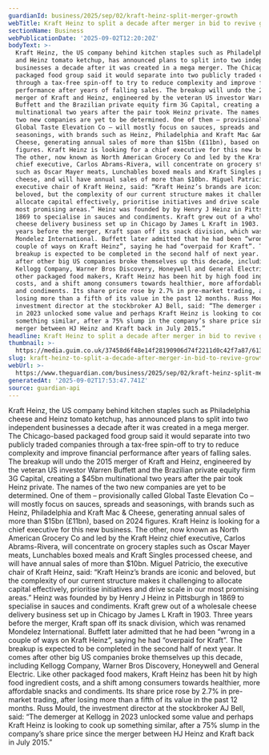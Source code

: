 ```yaml
---
guardianId: business/2025/sep/02/kraft-heinz-split-merger-growth
webTitle: Kraft Heinz to split a decade after merger in bid to revive growth
sectionName: Business
webPublicationDate: '2025-09-02T12:20:20Z'
bodyText: >-
  Kraft Heinz, the US company behind kitchen staples such as Philadelphia cheese
  and Heinz tomato ketchup, has announced plans to split into two independent
  businesses a decade after it was created in a mega merger. The Chicago-based
  packaged food group said it would separate into two publicly traded companies
  through a tax-free spin-off to try to reduce complexity and improve financial
  performance after years of falling sales. The breakup will undo the 2015
  merger of Kraft and Heinz, engineered by the veteran US investor Warren
  Buffett and the Brazilian private equity firm 3G Capital, creating a $45bn
  multinational two years after the pair took Heinz private. The names of the
  two new companies are yet to be determined. One of them – provisionally called
  Global Taste Elevation Co – will mostly focus on sauces, spreads and
  seasonings, with brands such as Heinz, Philadelphia and Kraft Mac &amp;
  Cheese, generating annual sales of more than $15bn (£11bn), based on 2024
  figures. Kraft Heinz is looking for a chief executive for this new business.
  The other, now known as North American Grocery Co and led by the Kraft Heinz
  chief executive, Carlos Abrams-Rivera, will concentrate on grocery staples
  such as Oscar Mayer meats, Lunchables boxed meals and Kraft Singles processed
  cheese, and will have annual sales of more than $10bn. Miguel Patricio, the
  executive chair of Kraft Heinz, said: “Kraft Heinz’s brands are iconic and
  beloved, but the complexity of our current structure makes it challenging to
  allocate capital effectively, prioritise initiatives and drive scale in our
  most promising areas.” Heinz was founded by by Henry J Heinz in Pittsburgh in
  1869 to specialise in sauces and condiments. Kraft grew out of a wholesale
  cheese delivery business set up in Chicago by James L Kraft in 1903. Three
  years before the merger, Kraft span off its snack division, which was renamed
  Mondelez International. Buffett later admitted that he had been “wrong in a
  couple of ways on Kraft Heinz”, saying he had “overpaid for Kraft”. The
  breakup is expected to be completed in the second half of next year. It comes
  after other big US companies broke themselves up this decade, including
  Kellogg Company, Warner Bros Discovery, Honeywell and General Electric. Like
  other packaged food makers, Kraft Heinz has been hit by high food ingredient
  costs, and a shift among consumers towards healthier, more affordable snacks
  and condiments. Its share price rose by 2.7% in pre-market trading, after
  losing more than a fifth of its value in the past 12 months. Russ Mould, the
  investment director at the stockbroker AJ Bell, said: “The demerger at Kellogg
  in 2023 unlocked some value and perhaps Kraft Heinz is looking to cook up
  something similar, after a 75% slump in the company’s share price since the
  merger between HJ Heinz and Kraft back in July 2015.”
headline: Kraft Heinz to split a decade after merger in bid to revive growth
thumbnail: >-
  https://media.guim.co.uk/37458d6f48e14f28190906d74f2211d0c42f7a87/613_0_6706_5367/500.jpg
slug: kraft-heinz-to-split-a-decade-after-merger-in-bid-to-revive-growth
webUrl: >-
  https://www.theguardian.com/business/2025/sep/02/kraft-heinz-split-merger-growth
generatedAt: '2025-09-02T17:53:47.741Z'
source: guardian-api
---
```

Kraft Heinz, the US company behind kitchen staples such as Philadelphia cheese and Heinz tomato ketchup, has announced plans to split into two independent businesses a decade after it was created in a mega merger. The Chicago-based packaged food group said it would separate into two publicly traded companies through a tax-free spin-off to try to reduce complexity and improve financial performance after years of falling sales. The breakup will undo the 2015 merger of Kraft and Heinz, engineered by the veteran US investor Warren Buffett and the Brazilian private equity firm 3G Capital, creating a $45bn multinational two years after the pair took Heinz private. The names of the two new companies are yet to be determined. One of them – provisionally called Global Taste Elevation Co – will mostly focus on sauces, spreads and seasonings, with brands such as Heinz, Philadelphia and Kraft Mac &amp; Cheese, generating annual sales of more than $15bn (£11bn), based on 2024 figures. Kraft Heinz is looking for a chief executive for this new business. The other, now known as North American Grocery Co and led by the Kraft Heinz chief executive, Carlos Abrams-Rivera, will concentrate on grocery staples such as Oscar Mayer meats, Lunchables boxed meals and Kraft Singles processed cheese, and will have annual sales of more than $10bn. Miguel Patricio, the executive chair of Kraft Heinz, said: “Kraft Heinz’s brands are iconic and beloved, but the complexity of our current structure makes it challenging to allocate capital effectively, prioritise initiatives and drive scale in our most promising areas.” Heinz was founded by by Henry J Heinz in Pittsburgh in 1869 to specialise in sauces and condiments. Kraft grew out of a wholesale cheese delivery business set up in Chicago by James L Kraft in 1903. Three years before the merger, Kraft span off its snack division, which was renamed Mondelez International. Buffett later admitted that he had been “wrong in a couple of ways on Kraft Heinz”, saying he had “overpaid for Kraft”. The breakup is expected to be completed in the second half of next year. It comes after other big US companies broke themselves up this decade, including Kellogg Company, Warner Bros Discovery, Honeywell and General Electric. Like other packaged food makers, Kraft Heinz has been hit by high food ingredient costs, and a shift among consumers towards healthier, more affordable snacks and condiments. Its share price rose by 2.7% in pre-market trading, after losing more than a fifth of its value in the past 12 months. Russ Mould, the investment director at the stockbroker AJ Bell, said: “The demerger at Kellogg in 2023 unlocked some value and perhaps Kraft Heinz is looking to cook up something similar, after a 75% slump in the company’s share price since the merger between HJ Heinz and Kraft back in July 2015.”
